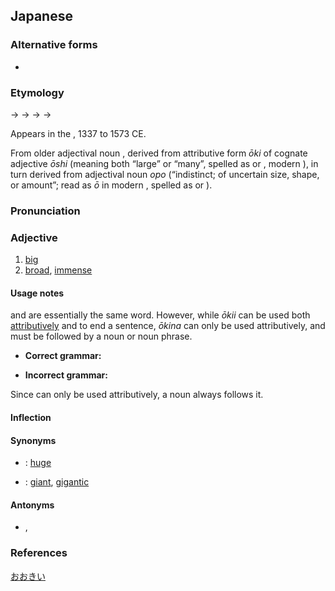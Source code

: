 ==Japanese==
{{ja-kanjitab|おお|sort=おおきい|yomi=kun}}
{{ja-see-also|大きな}}

===Alternative forms===
* {{ja-r|大っきい|おっき.い}}

===Etymology===
{{IPAchar|/opoki/}} → {{IPAchar|/oɸoki/}} → {{IPAchar|/oɸokiki/}} → {{IPAchar|/owokiː/}} → {{IPAchar|/oːkiː/}}

Appears in the {{w|Muromachi period}}, 1337 to 1573 CE.

From older adjectival noun {{ja-r|大き|おおき}}, derived from attributive form ''ōki'' of cognate adjective ''ōshi'' (meaning both “large” or “many”, spelled as {{ja-r|多し|おおし}} or {{ja-r|大し|おおし}}, modern {{cog|ja|-}} {{ja-r|多い|おおい|many}}), in turn derived from {{der|ja|ojp|sort=おおきい|-}} adjectival noun ''opo'' (“indistinct; of uncertain size, shape, or amount”; read as ''ō'' in modern {{cog|ja|-}}, spelled as {{ja-l|凡}} or {{ja-l|大}}).

===Pronunciation===
{{ja-pron|おおきい|acc=3|yomi=kun|acc_ref=NHK}}

===Adjective===
{{ja-adj|infl=i|おおきい|hhira=おほきい}}

# [[big]]
# [[broad]], [[immense]]

====Usage notes====
{{ja-r|大きい|おおきい}} and {{ja-r|大きな|おおきな}} are essentially the same word. However, while ''ōkii'' can be used both [[attributive]]ly and to end a sentence, ''ōkina'' can only be used attributively, and must be followed by a noun or noun phrase.
* '''Correct grammar:'''
*: {{ja-usex|あの 車 は '''大きい'''。/ あの 車 は '''大きい''' です。|^あの くるま は '''おおきい'''。/ ^あの くるま は '''おおきい''' です。|That car is '''big'''.}}
* '''Incorrect grammar:'''
*: {{ja-usex|あの 車 は '''大きな'''。/ あの 車 は '''大きな''' です。|^あの くるま は '''おおきな'''。/ ^あの くるま は '''おおきな''' です。|*That car is a '''big''' __.}}

Since {{ja-r|大きな|おおきな}} can only be used attributively, a noun always follows it.

====Inflection====
{{ja-i|おおき}}

====Synonyms====
* {{ja-r|でかい}}: [[huge]]
* {{ja-r|巨大|きょだい}}: [[giant]], [[gigantic]]

====Antonyms====
* {{ja-r|小さい|ちいさい}}, {{ja-r|小さな|ちいさな}}

===References===
<references />

[[Category:Japanese basic words|おおきい]]